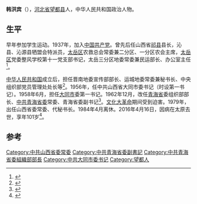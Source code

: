 '''韩洪宾'''（{{bd|1916年|3月|2016年|4月16日}}），[[河北省|河北省]][[望都县|望都县]]人，中华人民共和国政治人物。

== 生平 ==
早年参加学生运动。1937年，加入[[中国共产党|中国共产党]]。曾先后任山西省[[祁县|祁县]]县长，沁县、沁源县牺盟会特派员，[[太岳区|太岳区]]农救总会常委兼二分区、一分区农会主席，[[太岳区|太岳区]]党委整风学校第十一党支部书记，太岳三分区地委常委兼民运部长、办公室主任<ref>{{cite book|author1=王汉文|title=开国将士风云录 第1卷|date=2005年2月|publisher=北京：中国工人出版社|isbn=7-5008-3481-0|pages=1367|accessdate=2016-05-13}}</ref>。

[[中华人民共和国|中华人民共和国]]成立后，担任晋南地委宣传部部长、运城地委常委兼秘书长、中央组织部党员管理处处长等<ref>{{cite book|editor=中共山西省临汾地委组织部|title=中国共产党山西省临汾地区组织史资料 1924-1987|date=1993年5月|publisher=太原：山西人民出版社|isbn=7-203-02644-2|pages=520|accessdate=2016-05-13}}</ref>。1956年，任中共山西省大同市委书记（时设第一书记）。1958年6月，担任[[大同市|大同市]]委第一书记。1962年12月，改任[[青海省|青海省]]委组织部部长、[[中共青海省委|中共青海省委]]常委、青海省委副书记<ref>{{cite book|editor=青海省地方志编纂委员会编；马万里（册）主编|title=青海省志 80 人物志|date=2001年9月|publisher=合肥：黄山书社|isbn=7-80535-241-0|pages=308|accessdate=2016-05-13}}</ref>。[[文化大革命|文化大革命]]期间受到迫害。1979年，出任山西省委常委、代秘书长。1984年4月离休。2016年4月16日，因病在太原去世，享年101岁<ref>{{cite news|title=韩洪宾同志逝世|url=http://cpc.people.com.cn/n1/2016/0512/c87393-28345112.html|accessdate=2016-05-13|agency=新华社|date=2016-05-13|archive-date=2017-11-14|archive-url=https://web.archive.org/web/20171114023059/http://cpc.people.com.cn/n1/2016/0512/c87393-28345112.html|dead-url=no}}</ref>。

==参考==
{{reflist}}

[[Category:中共山西省委常委|Category:中共山西省委常委]]
[[Category:中共青海省委副書記|Category:中共青海省委副書記]]
[[Category:中共青海省委組織部部長|Category:中共青海省委組織部部長]]
[[Category:中共大同市委书记|Category:中共大同市委书记]]
[[Category:望都人|Category:望都人]]